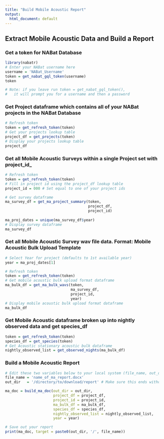 ```yaml
---
title: "Build Mobile Acoustic Report"
output:
  html_document: default
---
```


## Extract Mobile Acoustic Data and Build a Report


### Get a token for NABat Database
```r
library(nabatr)
# Enter your NABat username here
username = 'NABat_Username'
token = get_nabat_gql_token(username)
token

# Note: if you leave run token = get_nabat_gql_token(),
#   it will prompt you for a username and then a password
```


### Get Project dataframe which contains all of your NABat projects in the NABat Database
```r
# Refresh token
token = get_refresh_token(token)
# Get your projects lookup table
project_df = get_projects(token)
# Display your projects lookup table
project_df
```


### Get all Mobile Acoustic Surveys within a single Project set with project_id_
```r
# Refresh token
token = get_refresh_token(token)
# Fill in project id using the project_df lookup table
project_id = 000 # Set equal to one of your project ids

# Get survey dataframe 
ma_survey_df = get_ma_project_summary(token, 
                                      project_df, 
                                      project_id)
                                          
ma_proj_dates = unique(ma_survey_df$year)
# Display survey dataframe
ma_survey_df
```


### Get all Mobile Acoustic Survey wav file data.  Format: Mobile Acoustic Bulk Upload Template
```r
# Select Year for project (defaults to 1st available year)
year = ma_proj_dates[1]

# Refresh token
token = get_refresh_token(token)
# Get mobile acoustic bulk upload format dataframe
ma_bulk_df = get_ma_bulk_wavs(token,
                              ma_survey_df,
                              project_id,
                              year)
# Display mobile acoustic bulk upload format dataframe
ma_bulk_df
```


### Get Mobile Acoustic dataframe broken up into nightly observed data and get species_df
```r
token = get_refresh_token(token)
species_df = get_species(token)
# Get Acoustic stationary acoustic bulk dataframe
nightly_observed_list = get_observed_nights(ma_bulk_df)
```


### Build a Mobile Acoustic Report
```r
# Edit these two variables below to your local system (file_name, out_dir)
file_name = 'name_of_ma_report.docx'  
out_dir   = '/directory/to/download/report' # Make sure this ends without a '/'

ma_doc = build_ma_doc(out_dir = out_dir,
                      project_df = project_df,
                      project_id = project_id,
                      ma_bulk_df = ma_bulk_df,
                      species_df = species_df,
                      nightly_observed_list = nightly_observed_list,
                      year = year)

# Save out your report
print(ma_doc, target = paste0(out_dir, '/', file_name))
```



